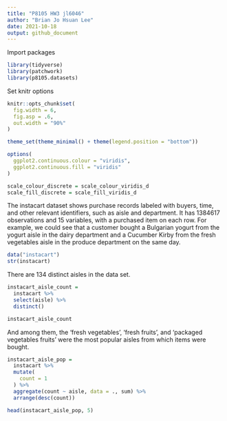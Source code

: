 ```yaml
---
title: "P8105 HW3 jl6046"
author: "Brian Jo Hsuan Lee"
date: 2021-10-18
output: github_document
---
```


Import packages
```r
library(tidyverse)
library(patchwork)
library(p8105.datasets)
```

Set knitr options
```r
knitr::opts_chunk$set(
  fig.width = 6,
  fig.asp = .6,
  out.width = "90%"
)

theme_set(theme_minimal() + theme(legend.position = "bottom"))

options(
  ggplot2.continuous.colour = "viridis",
  ggplot2.continuous.fill = "viridis"
)

scale_colour_discrete = scale_colour_viridis_d
scale_fill_discrete = scale_fill_viridis_d
```

The instacart dataset shows purchase records labeled with buyers, time, and other relevant identifiers, such as aisle and department. It has 1384617 observations and 15 variables, with a purchased item on each row. For example, we could see that a customer bought a Bulgarian yogurt from the yogurt aisle in the dairy department and a Cucumber Kirby from the fresh vegetables aisle in the produce department on the same day.
```r
data("instacart")
str(instacart)
```

There are 134 distinct aisles in the data set.
```r
instacart_aisle_count = 
  instacart %>% 
  select(aisle) %>% 
  distinct()

instacart_aisle_count
```

And among them, the 'fresh vegetables', 'fresh fruits', and 'packaged vegetables fruits' were the most popular aisles from which items were bought.
```r
instacart_aisle_pop = 
  instacart %>% 
  mutate(
    count = 1
  ) %>% 
  aggregate(count ~ aisle, data = ., sum) %>% 
  arrange(desc(count))

head(instacart_aisle_pop, 5)
```

